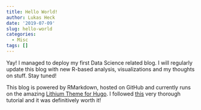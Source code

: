 ```yaml
---
title: Hello World!
author: Lukas Heck
date: '2019-07-09'
slug: hello-world
categories:
  - Misc
tags: []
---
```



Yay! I managed to deploy my first Data Science related blog. I will regularly update this blog with new R-based analysis, visualizations and my thoughts on stuff. Stay tuned!

This blog is powered by RMarkdown, hosted on GitHub and currently runs on the amazing [Lithium Theme for Hugo](https://themes.gohugo.io/hugo-lithium-theme/). I followed [this](https://aurora-mareviv.github.io/talesofr/2018/02/r-blogdown-setup-in-github-2/) very thorough tutorial and it was definitively worth it!



